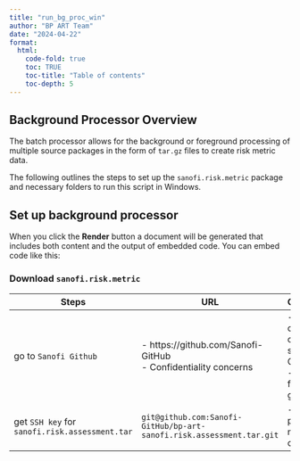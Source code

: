 ```yaml
---
title: "run_bg_proc_win"
author: "BP ART Team"
date: "2024-04-22"
format:
  html:
    code-fold: true
    toc: TRUE
    toc-title: "Table of contents"
    toc-depth: 5
---
```


## **Background Processor Overview**

The batch processor allows for the background or foreground processing of multiple source packages in the form of `tar.gz` files to create risk metric data.

The following outlines the steps to set up the `sanofi.risk.metric` package and necessary folders to run this script in Windows.

## **Set up background processor**

When you click the **Render** button a document will be generated that includes both content and the output of embedded code. You can embed code like this:

### Download `sanofi.risk.metric`

::: {#tbl:download-table}
| Steps       | URL                                                | Comments  |                                               |                                                                                                          
|------------------|------------------|------------------|
| go to `Sanofi Github` | \- https://github.com/Sanofi-GitHub <br> - Confidentiality concerns | \- This will change to open source on GitHub <br> - need to follow `OSPO` guidelines  | 
| get `SSH key` for `sanofi.risk.assessment.tar` | `git@github.com:Sanofi-GitHub/bp-art-sanofi.risk.assessment.tar.git` | \-  The package name will change |  
:::

  
